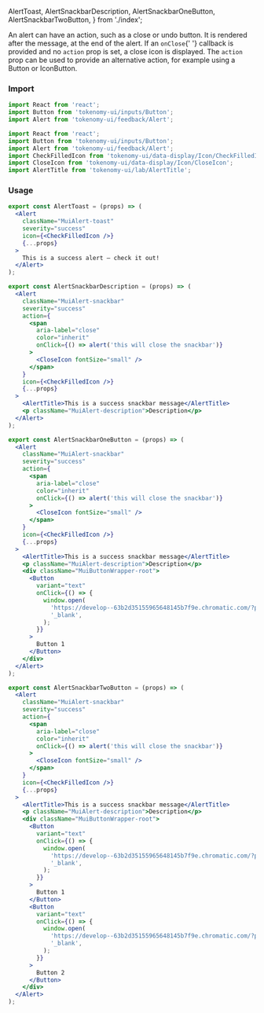   AlertToast,
  AlertSnackbarDescription,
  AlertSnackbarOneButton,
  AlertSnackbarTwoButton,
} from './index';

<Title>Alert Actions</Title>
<Subtitle>
  An alert can have an action, such as a close or undo button. It is rendered
  after the message, at the end of the alert. If an <code>onClose</code>{' '}
  callback is provided and no <code>action</code> prop is set, a close icon is
  displayed. The <code>action</code> prop can be used to provide an alternative
  action, for example using a Button or IconButton.
</Subtitle>

### Import

<TabsState initial="toast">
  <div id="toast" title="Toast"><div>

```jsx
import React from 'react';
import Button from 'tokenomy-ui/inputs/Button';
import Alert from 'tokenomy-ui/feedback/Alert';
```

  </div></div>
  <div id="snackbar" title="Snackbar"><div>

```jsx
import React from 'react';
import Button from 'tokenomy-ui/inputs/Button';
import Alert from 'tokenomy-ui/feedback/Alert';
import CheckFilledIcon from 'tokenomy-ui/data-display/Icon/CheckFilledIcon';
import CloseIcon from 'tokenomy-ui/data-display/Icon/CloseIcon';
import AlertTitle from 'tokenomy-ui/lab/AlertTitle';
```

  </div></div>
</TabsState>

### Usage

<TabsState initial="toast">
  <div id="toast" title="Toast"><div>

<AlertToast />

```jsx
export const AlertToast = (props) => (
  <Alert
    className="MuiAlert-toast"
    severity="success"
    icon={<CheckFilledIcon />}
    {...props}
  >
    This is a success alert — check it out!
  </Alert>
);
```

  </div></div>
  <div id="snackbar" title="Snackbar"><div>

<AlertSnackbarDescription />

```jsx
export const AlertSnackbarDescription = (props) => (
  <Alert
    className="MuiAlert-snackbar"
    severity="success"
    action={
      <span
        aria-label="close"
        color="inherit"
        onClick={() => alert('this will close the snackbar')}
      >
        <CloseIcon fontSize="small" />
      </span>
    }
    icon={<CheckFilledIcon />}
    {...props}
  >
    <AlertTitle>This is a success snackbar message</AlertTitle>
    <p className="MuiAlert-description">Description</p>
  </Alert>
);
```

<AlertSnackbarOneButton />

```jsx
export const AlertSnackbarOneButton = (props) => (
  <Alert
    className="MuiAlert-snackbar"
    severity="success"
    action={
      <span
        aria-label="close"
        color="inherit"
        onClick={() => alert('this will close the snackbar')}
      >
        <CloseIcon fontSize="small" />
      </span>
    }
    icon={<CheckFilledIcon />}
    {...props}
  >
    <AlertTitle>This is a success snackbar message</AlertTitle>
    <p className="MuiAlert-description">Description</p>
    <div className="MuiButtonWrapper-root">
      <Button
        variant="text"
        onClick={() => {
          window.open(
            'https://develop--63b2d35155965648145b7f9e.chromatic.com/?path=/docs/components-data-display-typography-example--button',
            '_blank',
          );
        }}
      >
        Button 1
      </Button>
    </div>
  </Alert>
);
```

<AlertSnackbarTwoButton />

```jsx
export const AlertSnackbarTwoButton = (props) => (
  <Alert
    className="MuiAlert-snackbar"
    severity="success"
    action={
      <span
        aria-label="close"
        color="inherit"
        onClick={() => alert('this will close the snackbar')}
      >
        <CloseIcon fontSize="small" />
      </span>
    }
    icon={<CheckFilledIcon />}
    {...props}
  >
    <AlertTitle>This is a success snackbar message</AlertTitle>
    <p className="MuiAlert-description">Description</p>
    <div className="MuiButtonWrapper-root">
      <Button
        variant="text"
        onClick={() => {
          window.open(
            'https://develop--63b2d35155965648145b7f9e.chromatic.com/?path=/docs/components-data-display-typography-example--button',
            '_blank',
          );
        }}
      >
        Button 1
      </Button>
      <Button
        variant="text"
        onClick={() => {
          window.open(
            'https://develop--63b2d35155965648145b7f9e.chromatic.com/?path=/docs/components-data-display-typography-example--button',
            '_blank',
          );
        }}
      >
        Button 2
      </Button>
    </div>
  </Alert>
);
```

  </div></div>
</TabsState>

